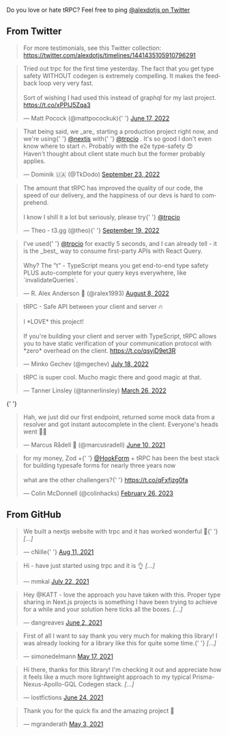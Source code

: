 <head>
  <link rel="canonical" href="https://trpc.io/docs/love" />
</head>

Do you love or hate tRPC? Feel free to ping [@alexdotjs on Twitter](https://twitter.com/alexdotjs)

## From Twitter

> For more testimonials, see this Twitter collection: https://twitter.com/alexdotjs/timelines/1441435105910796291

<blockquote className="twitter-tweet">
  <p lang="en" dir="ltr">
    Tried out trpc for the first time yesterday. The fact that you get type
    safety WITHOUT codegen is extremely compelling. It makes the feedback loop
    very very fast.
    <br />
    <br />
    Sort of wishing I had used this instead of graphql for my last project.
    <a href="https://t.co/xPPIJ5Zqa3">https://t.co/xPPIJ5Zqa3</a>
  </p>
  &mdash; Matt Pocock (@mattpocockuk){' '}
  <a href="https://twitter.com/mattpocockuk/status/1537761528962764802?ref_src=twsrc%5Etfw">
    June 17, 2022
  </a>
</blockquote> <script
  async
  src="https://platform.twitter.com/widgets.js"
  charset="utf-8"
></script>

<blockquote className="twitter-tweet">
  <p lang="en" dir="ltr">
    That being said, we _are_ starting a production project right now, and
    we&#39;re using{' '}
    <a href="https://twitter.com/nextjs?ref_src=twsrc%5Etfw">@nextjs</a> with{' '}
    <a href="https://twitter.com/trpcio?ref_src=twsrc%5Etfw">@trpcio</a> .
    It&#39;s so good I don&#39;t even know where to start 🔥. Probably with the
    e2e type-safety 😍
    <br />
    Haven&#39;t thought about client state much but the former probably applies.
  </p>
  &mdash; Dominik 🇺🇦 (@TkDodo)
  <a href="https://twitter.com/TkDodo/status/1573391189373751297?ref_src=twsrc%5Etfw">
    September 23, 2022
  </a>
</blockquote> <script
  async
  src="https://platform.twitter.com/widgets.js"
  charset="utf-8"
></script>

<blockquote className="twitter-tweet">
  <p lang="en" dir="ltr">
    The amount that tRPC has improved the quality of our code, the speed of our
    delivery, and the happiness of our devs is hard to comprehend.
    <br />
    <br />I know I shill it a lot but seriously, please try{' '}
    <a href="https://twitter.com/trpcio?ref_src=twsrc%5Etfw">@trpcio</a>
  </p>
  &mdash; Theo - t3.gg (@theo){' '}
  <a href="https://twitter.com/theo/status/1571922456239284224?ref_src=twsrc%5Etfw">
    September 19, 2022
  </a>
</blockquote> <script
  async
  src="https://platform.twitter.com/widgets.js"
  charset="utf-8"
></script>

<blockquote className="twitter-tweet">
  <p lang="en" dir="ltr">
    I&#39;ve used{' '}
    <a href="https://twitter.com/trpcio?ref_src=twsrc%5Etfw">@trpcio</a> for
    exactly 5 seconds, and I can already tell - it is the _best_ way to consume
    first-party APIs with React Query. <br />
    <br />
    Why? The &quot;t&quot; - TypeScript means you get end-to-end type safety
    PLUS auto-complete for your query keys everywhere, like `invalidateQueries`.
  </p>
  &mdash; R. Alex Anderson 🚀 (@ralex1993)
  <a href="https://twitter.com/ralex1993/status/1556619478556876802?ref_src=twsrc%5Etfw">
    August 8, 2022
  </a>
</blockquote> <script
  async
  src="https://platform.twitter.com/widgets.js"
  charset="utf-8"
></script>

<blockquote className="twitter-tweet">
  <p lang="en" dir="ltr">
    tRPC - Safe API between your client and server 🔥
    <br />
    <br />I *LOVE* this project!
    <br />
    <br />
    If you&#39;re building your client and server with TypeScript, tRPC allows
    you to have static verification of your communication protocol with *zero*
    overhead on the client.
    <a href="https://t.co/qsyjD9et3R">https://t.co/qsyjD9et3R</a>
  </p>
  &mdash; Minko Gechev (@mgechev)
  <a href="https://twitter.com/mgechev/status/1549140656752234496?ref_src=twsrc%5Etfw">
    July 18, 2022
  </a>
</blockquote> <script
  async
  src="https://platform.twitter.com/widgets.js"
  charset="utf-8"
></script>

<blockquote className="twitter-tweet">
  <p lang="en" dir="ltr">
    tRPC is super cool. Mucho magic there and good magic at that.
  </p>
  &mdash; Tanner Linsley (@tannerlinsley)
  <a href="https://twitter.com/tannerlinsley/status/1507753424187650048?ref_src=twsrc%5Etfw">
    March 26, 2022
  </a>
</blockquote> <script
  async
  src="https://platform.twitter.com/widgets.js"
  charset="utf-8"
></script>{' '}

<blockquote className="twitter-tweet" data-cards="hidden">
  <p lang="en" dir="ltr">
    Hah, we just did our first endpoint, returned some mock data from a resolver
    and got instant autocomplete in the client. Everyone&#39;s heads went 🤯🥳
  </p>
  &mdash; Marcus Rådell 🦀 (@marcusradell)
  <a href="https://twitter.com/marcusradell/status/1402991694446952458?ref_src=twsrc%5Etfw">
    June 10, 2021
  </a>
</blockquote>

<blockquote className="twitter-tweet">
  <p lang="en" dir="ltr">
    for my money, Zod +{' '}
    <a href="https://twitter.com/HookForm?ref_src=twsrc%5Etfw">@HookForm</a> +
    tRPC has been the best stack for building typesafe forms for nearly three
    years now <br />
    <br />
    what are the other challengers?{' '}
    <a href="https://t.co/qFxfjzg0fa">https://t.co/qFxfjzg0fa</a>
  </p>
  &mdash; Colin McDonnell (@colinhacks)
  <a href="https://twitter.com/colinhacks/status/1629950516242313216?ref_src=twsrc%5Etfw">
    February 26, 2023
  </a>
</blockquote> <script
  async
  src="https://platform.twitter.com/widgets.js"
  charset="utf-8"
></script>

## From GitHub

<blockquote className="github-comment">
  <p lang="en" dir="ltr">
    We built a nextjs website with trpc and it has worked wonderful 🙌{' '}
    <em>[...]</em>
  </p>
  &mdash; cNille{' '}
  <a href="https://github.com/trpc/trpc/issues/775#issue-966343527">
    Aug 11, 2021
  </a>
</blockquote>

<blockquote className="github-comment">
  <p lang="en" dir="ltr">
    Hi - have just started using trpc and it is 👌 <em>[...]</em>
  </p>
  &mdash; mmkal
  <a href="https://github.com/trpc/trpc/issues/703#issue-950972268">
    July 22, 2021
  </a>
</blockquote>

<blockquote className="github-comment">
  <p lang="en" dir="ltr">
    Hey @KATT - love the approach you have taken with this. Proper type sharing
    in Next.js projects is something I have been trying to achieve for a while
    and your solution here ticks all the boxes. <em>[...]</em>
  </p>
  &mdash; dangreaves
  <a href="https://github.com/trpc/trpc/discussions/455#discussion-3392848">
    June 2, 2021
  </a>
</blockquote>

<blockquote className="github-comment">
  <p lang="en" dir="ltr">
    First of all I want to say thank you very much for making this library! I
    was already looking for a library like this for quite some time.{' '}
    <em>[...]</em>
  </p>
  &mdash; simonedelmann
  <a href="https://github.com/trpc/trpc/issues/378#issue-893740950">
    May 17, 2021
  </a>
</blockquote>

<blockquote className="github-comment">
  <p lang="en" dir="ltr">
    Hi there, thanks for this library! I'm checking it out and appreciate how it
    feels like a much more lightweight approach to my typical
    Prisma-Nexus-Apollo-GQL Codegen stack. <em>[...]</em>
  </p>
  &mdash; lostfictions
  <a href="https://github.com/trpc/trpc/pull/712#issue-696293837">
    June 24, 2021
  </a>
</blockquote>

<blockquote className="github-comment">
  <p lang="en" dir="ltr">
    Thank you for the quick fix and the amazing project 💯
  </p>
  &mdash; mgranderath
  <a href="https://github.com/trpc/trpc/issues/331#issuecomment-831263018">
    May 3, 2021
  </a>
</blockquote>
